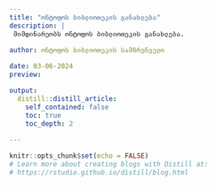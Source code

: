 ```yaml
---
title: "ონტოფოს ბიბლიოთეკის განახლება"
description: | 
 მიმდინარეობს ონტოფოს ბიბლიოთეკის განახლება.
  
author: ონტოფოს ბიბლიოთეკის სამზრუნველო

date: 03-06-2024
preview: 

output:
  distill::distill_article:
    self_contained: false
    toc: true
    toc_depth: 2
  
---
```



```r
knitr::opts_chunk$set(echo = FALSE)
# Learn more about creating blogs with Distill at:
# https://rstudio.github.io/distill/blog.html

```







